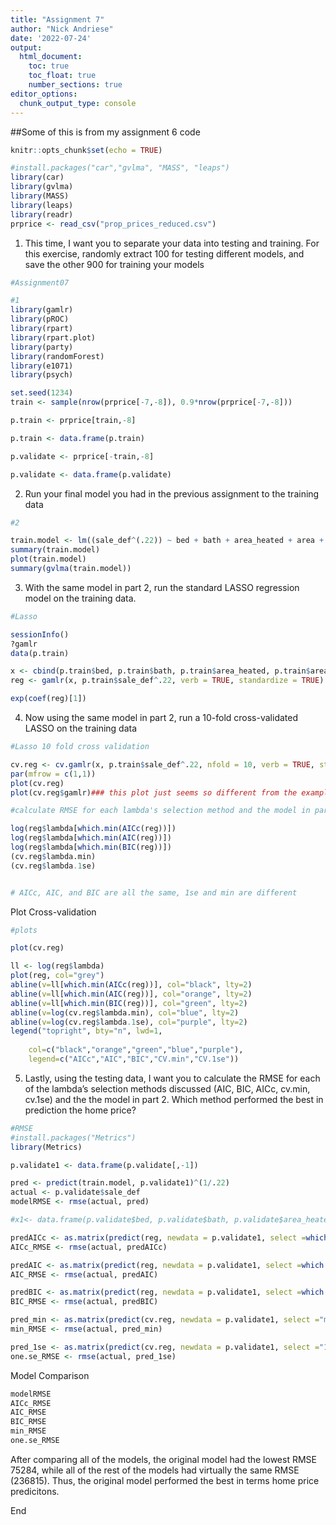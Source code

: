 ```yaml
---
title: "Assignment 7"
author: "Nick Andriese"
date: '2022-07-24'
output: 
  html_document:
    toc: true
    toc_float: true
    number_sections: true
editor_options: 
  chunk_output_type: console
---
```

##Some of this is from my assignment 6 code
```r
knitr::opts_chunk$set(echo = TRUE)
```

```r

#install.packages("car","gvlma", "MASS", "leaps")
library(car)
library(gvlma)
library(MASS)
library(leaps)
library(readr)
prprice <- read_csv("prop_prices_reduced.csv")


```

1. This time, I want you to separate your data into testing and training. For this exercise, randomly extract 100 for testing different models, and save the other 900 for training your models

```r

#Assignment07 

#1
library(gamlr)
library(pROC)
library(rpart)
library(rpart.plot)
library(party)
library(randomForest)
library(e1071)
library(psych)

set.seed(1234)
train <- sample(nrow(prprice[-7,-8]), 0.9*nrow(prprice[-7,-8]))

p.train <- prprice[train,-8]

p.train <- data.frame(p.train)

p.validate <- prprice[-train,-8]

p.validate <- data.frame(p.validate)

```

2. Run your final model you had in the previous assignment to the training data

```r
#2

train.model <- lm((sale_def^(.22)) ~ bed + bath + area_heated + area + dist_cbd, data = p.train)
summary(train.model)
plot(train.model)
summary(gvlma(train.model))
```

3. With the same model in part 2, run the standard LASSO regression model on the training data.


```r
#Lasso

sessionInfo()
?gamlr
data(p.train)

x <- cbind(p.train$bed, p.train$bath, p.train$area_heated, p.train$area, p.train$dist_cbd, p.train$dist_lakes)
reg <- gamlr(x, p.train$sale_def^.22, verb = TRUE, standardize = TRUE)

exp(coef(reg)[1])


```

4. Now using the same model in part 2, run a 10-fold cross-validated LASSO on the training data

```r
#Lasso 10 fold cross validation

cv.reg <- cv.gamlr(x, p.train$sale_def^.22, nfold = 10, verb = TRUE, standardize = TRUE)
par(mfrow = c(1,1))
plot(cv.reg)
plot(cv.reg$gamlr)### this plot just seems so different from the example plot so I'm not sure what might be up.

```



```r
#calculate RMSE for each lambda's selection method and the model in part w: AIC, BIC, AICc, cv.min, cv.1se

log(reg$lambda[which.min(AICc(reg))])
log(reg$lambda[which.min(AIC(reg))])
log(reg$lambda[which.min(BIC(reg))])
(cv.reg$lambda.min)
(cv.reg$lambda.1se)


# AICc, AIC, and BIC are all the same, 1se and min are different
```

Plot Cross-validation

```r
#plots

plot(cv.reg)

ll <- log(reg$lambda)
plot(reg, col="grey")
abline(v=ll[which.min(AICc(reg))], col="black", lty=2)
abline(v=ll[which.min(AIC(reg))], col="orange", lty=2)
abline(v=ll[which.min(BIC(reg))], col="green", lty=2)
abline(v=log(cv.reg$lambda.min), col="blue", lty=2)
abline(v=log(cv.reg$lambda.1se), col="purple", lty=2)
legend("topright", bty="n", lwd=1, 
       
    col=c("black","orange","green","blue","purple"),
    legend=c("AICc","AIC","BIC","CV.min","CV.1se"))
```


5. Lastly, using the testing data, I want you to calculate the RMSE for each of the lambda's selection methods discussed (AIC, BIC, AICc, cv.min, cv.1se) and the the model in part 2. Which method performed the best in prediction the home price?

```r
#RMSE
#install.packages("Metrics")
library(Metrics)

p.validate1 <- data.frame(p.validate[,-1])

pred <- predict(train.model, p.validate1)^(1/.22)
actual <- p.validate$sale_def
modelRMSE <- rmse(actual, pred)

#x1<- data.frame(p.validate$bed, p.validate$bath, p.validate$area_heated, p.validate$area, p.validate$dist_cbd, as.factor(p.validate$pool))

predAICc <- as.matrix(predict(reg, newdata = p.validate1, select =which.min(AICc(reg))))
AICc_RMSE <- rmse(actual, predAICc)

predAIC <- as.matrix(predict(reg, newdata = p.validate1, select =which.min(AIC(reg))))
AIC_RMSE <- rmse(actual, predAIC)

predBIC <- as.matrix(predict(reg, newdata = p.validate1, select =which.min(BIC(reg))))
BIC_RMSE <- rmse(actual, predBIC)

pred_min <- as.matrix(predict(cv.reg, newdata = p.validate1, select ="min"))
min_RMSE <- rmse(actual, pred_min)

pred_1se <- as.matrix(predict(cv.reg, newdata = p.validate1, select ="1se"))
one.se_RMSE <- rmse(actual, pred_1se)

```

Model Comparison

```r
modelRMSE
AICc_RMSE
AIC_RMSE
BIC_RMSE
min_RMSE
one.se_RMSE

```

After comparing all of the models, the original model had the lowest RMSE 75284, while all of the rest of the models had virtually the same RMSE (236815). Thus, the original model performed the best in terms  home price predicitons.


End

